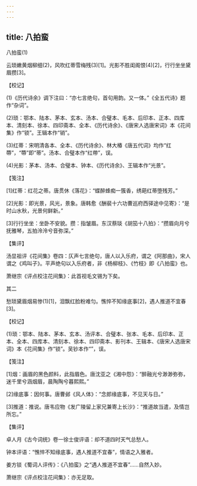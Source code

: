 ```yaml
---
---
---
```

title: 八拍蛮
---



八拍蛮(1)


云琐嫩黄烟柳细(2)，风吹红蒂雪梅残(3)[1]。光影不胜闺阁恨(4)[2]，行行坐坐黛眉攒[3]。





【校记】


(1)《历代诗余》调下注曰：“亦七言绝句，首句用韵。又一体。”《全五代诗》题作“杂词”。

(2)琐：鄂本、陆本、茅本、玄本、汤本、合璧本、毛本、后印本、正本、四库本、清刻本、徐本、四印斋本、全本、《历代诗余》、《唐宋人选唐宋词》本《花间集》作“锁”。王辑本作“销”。

(3)红蒂：宋明清各本、全本、《历代诗余》、林大椿《唐五代词》均作“红蔕”，“蔕”即“蒂”。汤本、合璧本作“红帶”，误。

(4)光影：茅本、汤本、合璧本、钟本、《历代诗余》、王辑本作“光景”。





【笺注】


[1]红蒂：红花之蒂。唐贯休《落花》：“蝶醉蜂痴一簇香，绣葩红蒂堕残芳。”

[2]光影：即光景，风光，景象。唐韩愈《酬裴十六功曹巡府西驿途中见寄》：“是时山水秋，光景何鲜新。”

[3]行行坐坐：坐卧不安貌。攒：指皱眉。东汉蔡琰《胡笳十八拍》：“攒眉向月兮抚雅琴，五拍泠泠兮音弥深。”





【集评】


汤显祖评《花间集》卷四：仄声七言绝句，唐人以入乐府，谓之《阿那曲》，宋人谓之《鸡叫子》。平声绝句以入乐府者，非《杨柳枝》、《竹枝》即《八拍蛮》也。

萧继宗《评点校注花间集》：此首视毛文锡为下矣。





其二


愁琐黛眉烟易惨(1)[1]，泪飘红脸粉难匀。憔悴不知缘底事[2]，遇人推道不宜春[3]。





【校记】


(1)琐：鄂本、陆本、茅本、玄本、汤评本、合璧本、张本、毛本、后印本、正本、全本、四库本、清刻本、徐本、四印斋本、影刊本、王辑本、《唐宋人选唐宋词》本《花间集》作“锁”。吴钞本作“”，误。





【笺注】


[1]烟：画眉的黑色颜料，此指眉色。唐沈亚之《湘中怨》：“醉融光兮渺渺弥弥，迷千里兮涵烟眉，晨陶陶兮暮熙熙。”

[2]缘底事：因何事。唐曹邺《风人体》：“念郎缘底事，不见天与日。”

[3]推道：推说。唐韦应物《发广陵留上家兄兼寄上长沙》：“推道故当遣，及情岂所忘。”





【集评】


卓人月《古今词统》卷一徐士俊评语：却不道四时天气总愁人。

钟本评语：“憔悴不知缘底事，遇人推道不宜春”，情语之入雅者。

姜方锬《蜀词人评传》：《八拍蛮》之“遇人推道不宜春”……自然入妙。

萧继宗《评点校注花间集》：亦无足取。